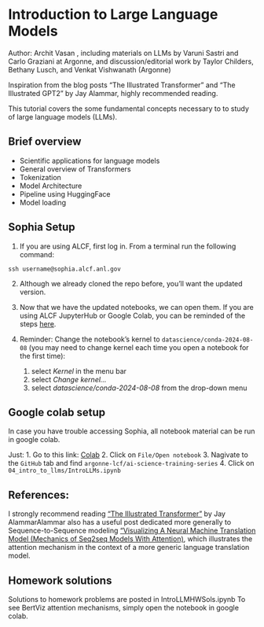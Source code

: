 # Introduction to Large Language Models 

Author: Archit Vasan , including materials on LLMs by Varuni Sastri and Carlo Graziani at Argonne, and discussion/editorial work by Taylor Childers, Bethany Lusch, and Venkat Vishwanath (Argonne)

Inspiration from the blog posts "The Illustrated Transformer" and "The Illustrated GPT2" by Jay Alammar, highly recommended reading.

This tutorial covers the some fundamental concepts necessary to to study of large language models (LLMs).

## Brief overview
* Scientific applications for language models
* General overview of Transformers
* Tokenization
* Model Architecture
* Pipeline using HuggingFace
* Model loading

## Sophia Setup
1. If you are using ALCF, first log in. From a terminal run the following command:
```
ssh username@sophia.alcf.anl.gov
```

2. Although we already cloned the repo before, you'll want the updated version.
   <!--
   To be reminded of the instructions for syncing your fork, click [here](https://github.com/argonne-lcf/ai-science-training-series/blob/main/00_introToAlcf/03_githubHomework.md).
   -->

3. Now that we have the updated notebooks, we can open them. If you are using ALCF JupyterHub or Google Colab, you can be reminded of the steps [here](https://github.com/argonne-lcf/ai-science-training-series/blob/main/01_intro_AI_on_Supercomputer/01_linear_regression_sgd.ipynb). 

5. Reminder: Change the notebook's kernel to `datascience/conda-2024-08-08` (you may need to change kernel each time you open a notebook for the first time):

    1. select *Kernel* in the menu bar
    2. select *Change kernel...*
    3. select *datascience/conda-2024-08-08* from the drop-down menu
  
## Google colab setup
In case you have trouble accessing Sophia, all notebook material can be run in google colab.

Just:
1. Go to this link: [Colab](https://colab.research.google.com/#scrollTo=Wf5KrEb6vrkR)
2. Click on `File/Open notebook`
3. Nagivate to the `GitHub` tab and find `argonne-lcf/ai-science-training-series`
4. Click on `04_intro_to_llms/IntroLLMs.ipynb`
   
## __References:__

I strongly recommend reading ["The Illustrated Transformer"](https://jalammar.github.io/illustrated-transformer/) by Jay AlammarAlammar also has a useful post dedicated more generally to Sequence-to-Sequence modeling ["Visualizing A Neural Machine Translation Model (Mechanics of Seq2seq Models With Attention)](https://jalammar.github.io/visualizing-neural-machine-translation-mechanics-of-seq2seq-models-with-attention/), which illustrates the attention mechanism in the context of a more generic language translation model.

## Homework solutions
Solutions to homework problems are posted in IntroLLMHWSols.ipynb
To see BertViz attention mechanisms, simply open the notebook in google colab.

